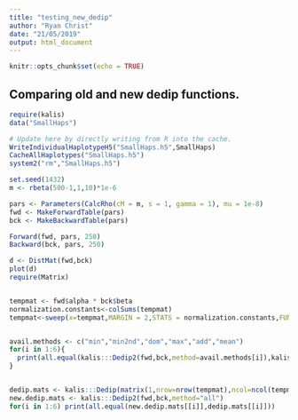 ```yaml
---
title: "testing_new_dedip"
author: "Ryan Christ"
date: "21/05/2019"
output: html_document
---
```


```r
knitr::opts_chunk$set(echo = TRUE)
```

## Comparing old and new dedip functions.

```r
require(kalis)
data("SmallHaps")

# Update here by directly writing from R into the cache.
WriteIndividualHaplotypeH5("SmallHaps.h5",SmallHaps)
CacheAllHaplotypes("SmallHaps.h5")
system2("rm","SmallHaps.h5")

set.seed(1432)
m <- rbeta(500-1,1,10)*1e-6

pars <- Parameters(CalcRho(cM = m, s = 1, gamma = 1), mu = 1e-8)
fwd <- MakeForwardTable(pars)
bck <- MakeBackwardTable(pars)

Forward(fwd, pars, 250)
Backward(bck, pars, 250)

d <- DistMat(fwd,bck)
plot(d)
require(Matrix)


tempmat <- fwd$alpha * bck$beta
normalization.constants<-colSums(tempmat)
tempmat<-sweep(x=tempmat,MARGIN = 2,STATS = normalization.constants,FUN = "/")


avail.methods <- c("min","min2nd","dom","max","add","mean")
for(i in 1:6){
  print(all.equal(kalis:::Dedip2(fwd,bck,method=avail.methods[i]),kalis:::Dedip(matrix(1,nrow=nrow(tempmat),ncol=ncol(tempmat)),tempmat,method=avail.methods[i])))
}


dedip.mats <- kalis:::Dedip(matrix(1,nrow=nrow(tempmat),ncol=ncol(tempmat)),tempmat,method="all")
new.dedip.mats <- kalis:::Dedip2(fwd,bck,method="all")
for(i in 1:6) print(all.equal(new.dedip.mats[[i]],dedip.mats[[i]]))

```

